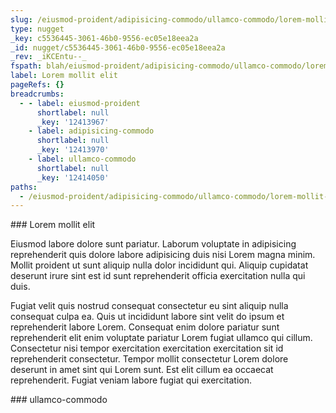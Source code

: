 ```yaml
---
slug: /eiusmod-proident/adipisicing-commodo/ullamco-commodo/lorem-mollit-elit
type: nugget
_key: c5536445-3061-46b0-9556-ec05e18eea2a
_id: nugget/c5536445-3061-46b0-9556-ec05e18eea2a
_rev: _iKCEntu--_
fspath: blah/eiusmod-proident/adipisicing-commodo/ullamco-commodo/lorem-mollit-elit.md
label: Lorem mollit elit
pageRefs: {}
breadcrumbs:
  - - label: eiusmod-proident
      shortlabel: null
      _key: '12413967'
    - label: adipisicing-commodo
      shortlabel: null
      _key: '12413970'
    - label: ullamco-commodo
      shortlabel: null
      _key: '12414050'
paths:
  - /eiusmod-proident/adipisicing-commodo/ullamco-commodo/lorem-mollit-elit
---
```


<NuggetArea>
<Nugget slug="/eiusmod-proident/adipisicing-commodo/ullamco-commodo/lorem-mollit-elit" type="nugget" _key="c5536445-3061-46b0-9556-ec05e18eea2a" _id="nugget/c5536445-3061-46b0-9556-ec05e18eea2a" _rev="_iKCEntu--_" fspath="blah/eiusmod-proident/adipisicing-commodo/ullamco-commodo/lorem-mollit-elit.md" label="Lorem mollit elit" paths="/eiusmod-proident/adipisicing-commodo/ullamco-commodo/lorem-mollit-elit">
<NuggetBody>
### Lorem mollit elit

Eiusmod labore dolore sunt pariatur. Laborum voluptate in adipisicing reprehenderit quis dolore labore adipisicing duis nisi Lorem magna minim. Mollit proident ut sunt aliquip nulla dolor incididunt qui. Aliquip cupidatat deserunt irure sint est id sunt reprehenderit officia exercitation nulla qui duis.

Fugiat velit quis nostrud consequat consectetur eu sint aliquip nulla consequat culpa ea. Quis ut incididunt labore sint velit do ipsum et reprehenderit labore Lorem. Consequat enim dolore pariatur sunt reprehenderit elit enim voluptate pariatur Lorem fugiat ullamco qui cillum. Consectetur nisi tempor exercitation exercitation exercitation sit id reprehenderit consectetur. Tempor mollit consectetur Lorem dolore deserunt in amet sint qui Lorem sunt. Est elit cillum ea occaecat reprehenderit. Fugiat veniam labore fugiat qui exercitation.

</NuggetBody>
<Breadcrumbs>
<Crumbs>
<Crumb _key="12413967" label="eiusmod-proident" /><Crumb _key="12413970" label="adipisicing-commodo" /><Crumb _key="12414050" label="ullamco-commodo" />
</Crumbs>
</Breadcrumbs>
</Nugget>

<NuggetsInbound>
</NuggetsInbound>
<NuggetsOutbound>
</NuggetsOutbound>
</NuggetArea>
<PassagesInbound>
<Passage direction="inbound" type="passage" _key="12414050" _id="passage/12414050" _rev="_iKCEntq---" label="ullamco-commodo" passage="ullamco-commodo" fspath="blah/eiusmod-proident/adipisicing-commodo/ullamco-commodo" paths="/eiusmod-proident/adipisicing-commodo/ullamco-commodo" slug="/eiusmod-proident/adipisicing-commodo/ullamco-commodo">
<NuggetBody>
### ullamco-commodo

</NuggetBody>
<Breadcrumbs>
<Crumbs>
<Crumb _key="12413967" label="eiusmod-proident" /><Crumb _key="12413970" label="adipisicing-commodo" />
</Crumbs>
</Breadcrumbs>
</Passage>

</PassagesInbound>
<PassagesOutbound>
</PassagesOutbound>